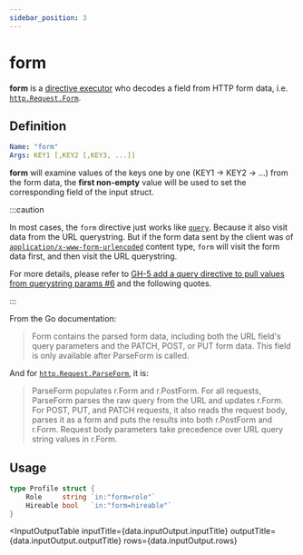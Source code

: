 ```yaml
---
sidebar_position: 3
---
```



# form

**form** is a [directive executor](/advanced/concepts#directive-executor) who decodes a field from HTTP form data, i.e. [`http.Request.Form`](https://pkg.go.dev/net/http#Request).

## Definition

```yaml
Name: "form"
Args: KEY1 [,KEY2 [,KEY3, ...]]
```

**form** will examine values of the keys one by one (KEY1 -> KEY2 -> ...) from the form data, the **first non-empty** value will be used to set the corresponding field of the input struct.

:::caution

In most cases, the `form` directive just works like [`query`](/directives/query). Because it also visit data from the URL querystring.
But if the form data sent by the client was of [`application/x-www-form-urlencoded`](https://developer.mozilla.org/en-US/docs/Web/HTTP/Methods/POST) content type, `form` will visit the form data first,
and then visit the URL querystring.

For more details, please refer to [GH-5 add a query directive to pull values from querystring params #6](https://github.com/ggicci/httpin/pull/6#issuecomment-939273364) and the following quotes.

:::

From the Go documentation:

> Form contains the parsed form data, including both the URL field's query parameters and the PATCH, POST, or PUT form data.
> This field is only available after ParseForm is called.

And for [`http.Request.ParseForm`](https://pkg.go.dev/net/http#Request.ParseForm), it is:

> ParseForm populates r.Form and r.PostForm.
> For all requests, ParseForm parses the raw query from the URL and updates r.Form.
> For POST, PUT, and PATCH requests, it also reads the request body, parses it as a form and puts the results into both r.PostForm and r.Form.
> Request body parameters take precedence over URL query string values in r.Form.

## Usage

```go
type Profile struct {
	Role     string `in:"form=role"`
	Hireable bool   `in:"form=hireable"`
}
```

<InputOutputTable
  inputTitle={data.inputOutput.inputTitle}
  outputTitle={data.inputOutput.outputTitle}
  rows={data.inputOutput.rows}
></InputOutputTable>
